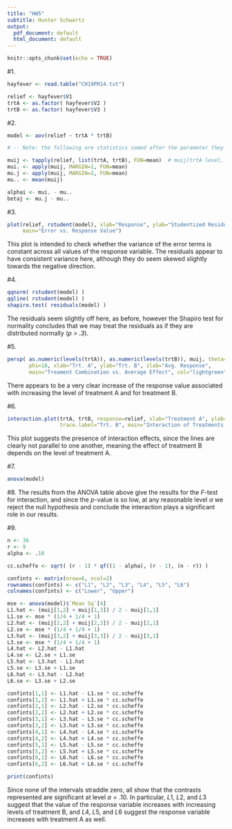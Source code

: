 ```yaml
---
title: "HW5"
subtitle: Hunter Schwartz
output:
  pdf_document: default
  html_document: default
---
```


```r
knitr::opts_chunk$set(echo = TRUE)
```

#1.
```r
hayfever <- read.table("CH19PR14.txt")

relief <- hayfever$V1
trtA <- as.factor( hayfever$V2 )
trtB <- as.factor( hayfever$V3 )
```

#2.
```r
model <- aov(relief ~ trtA * trtB)

# -- Note: the following are statistics named after the parameter they estimate

muij <- tapply(relief, list(trtA, trtB), FUN=mean)  # muij[trtA level, trtB level]
mui. <- apply(muij, MARGIN=1, FUN=mean)
mu.j <- apply(muij, MARGIN=2, FUN=mean)
mu.. <- mean(muij)

alphai <- mui. - mu..
betaj <- mu.j - mu..
```

#3.
```r
plot(relief, rstudent(model), xlab="Response", ylab="Studentized Residuals",
     main="Error vs. Response Value")
```

This plot is intended to check whether the variance of the error terms is constant across all values of the response variable. The residuals appear to have consistent variance here, although they do seem skewed slightly towards the negative direction.

#4.
```r
qqnorm( rstudent(model) )
qqline( rstudent(model) )
shapiro.test( residuals(model) )
```

The residuals seem slightly off here, as before, however the Shapiro test for normality concludes that we may treat the residuals as if they are distributed normally (_p > .3_).

#5.
```r
persp( as.numeric(levels(trtA)), as.numeric(levels(trtB)), muij, theta=-23,
       phi=18, xlab="Trt. A", ylab="Trt. B", zlab="Avg. Response",
       main="Treament Combination vs. Average Effect", col="lightgreen")
```

There appears to be a very clear increase of the response value associated with increasing the level of treatment A and for treatment B.

#6.
```r
interaction.plot(trtA, trtB, response=relief, xlab="Treatment A", ylab="Avg. Response",
                 trace.label="Trt. B", main="Interaction of Treatments A and B")
```

This plot suggests the presence of interaction effects, since the lines are clearly not parallel to one another, meaning the effect of treatment B depends on the level of treatment A.

#7.
```r
anova(model)
```

#8.
The results from the ANOVA table above give the results for the $F$-test for interaction, and since the $p$-value is so low, at any reasonable level $\alpha$ we reject the null hypothesis and conclude the interaction plays a significant role in our results.

#9.
```r
n <- 36
r <- 9
alpha <- .10

cc.scheffe <- sqrt( (r - 1) * qf((1 - alpha), (r - 1), (n - r)) )

confints <- matrix(nrow=6, ncol=2)
rownames(confints) <- c("L1", "L2", "L3", "L4", "L5", "L6")
colnames(confints) <- c("Lower", "Upper")

mse <- anova(model)$`Mean Sq`[4]
L1.hat <- (muij[1,2] + muij[1,3]) / 2 - muij[1,1]
L1.se <- mse * (1/4 + 1/4 + 1)
L2.hat <- (muij[2,2] + muij[2,3]) / 2 - muij[2,1]
L2.se <- mse * (1/4 + 1/4 + 1)
L3.hat <- (muij[3,2] + muij[3,3]) / 2 - muij[3,1]
L3.se <- mse * (1/4 + 1/4 + 1)
L4.hat <- L2.hat - L1.hat
L4.se <- L2.se + L1.se
L5.hat <- L3.hat - L1.hat
L5.se <- L3.se + L1.se
L6.hat <- L3.hat - L2.hat
L6.se <- L3.se + L2.se

confints[1,1] <- L1.hat - L1.se * cc.scheffe
confints[1,2] <- L1.hat + L1.se * cc.scheffe
confints[2,1] <- L2.hat - L2.se * cc.scheffe
confints[2,2] <- L2.hat + L2.se * cc.scheffe
confints[3,1] <- L3.hat - L3.se * cc.scheffe
confints[3,2] <- L3.hat + L3.se * cc.scheffe
confints[4,1] <- L4.hat - L4.se * cc.scheffe
confints[4,2] <- L4.hat + L4.se * cc.scheffe
confints[5,1] <- L5.hat - L5.se * cc.scheffe
confints[5,2] <- L5.hat + L5.se * cc.scheffe
confints[6,1] <- L6.hat - L6.se * cc.scheffe
confints[6,2] <- L6.hat + L6.se * cc.scheffe

print(confints)
```

Since none of the intervals straddle zero, all show that the contrasts represented are significant at level $a = .10$. In particular, $L1$, $L2$, and $L3$ suggest that the value of the response variable increases with increasing levels of treatment B, and $L4$, $L5$, and $L6$ suggest the response variable increases with treatment A as well.